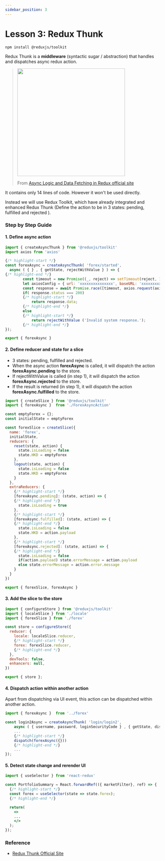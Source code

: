 ```yaml
---
sidebar_position: 3
---
```


# Lesson 3: Redux Thunk
  
```console
npm install @reduxjs/toolkit
```
  
Redux Thunk is a **middleware** (syntactic sugar / abstraction) that handles and dispatches async redux action.

> <img src="https://redux.js.org/assets/images/ReduxAsyncDataFlowDiagram-d97ff38a0f4da0f327163170ccc13e80.gif" width="350"/>
>
> From [Async Logic and Data Fetching in Redux official site](https://redux.js.org/tutorials/fundamentals/part-6-async-logic)

It contains only 14 lines of code. However it won't be used directly.

Instead we will use Redux Toolkit, which have already integrated and enhanced Redux Thunk (Define the action to be in 3 states: pending, fulfilled and rejected ).

### Step by Step Guide 

#### 1. Define async action

```jsx title='src/store/forex/ForexAsyncAction.js'
import { createAsyncThunk } from '@reduxjs/toolkit'
import axios from 'axios'

{/* highlight-start */}
const forexAsync = createAsyncThunk( 'forex/started',  
  async ( { } , { getState, rejectWithValue } ) => {
{/* highlight-end */}    
        const timeout = new Promise((_, reject) => setTimeout(reject, 10000)); 
        let axiosConfig = { url: 'xxxxxxxxxxxxxxx', baseURL: 'xxxxxxxxxxxxxxx',  method: "GET", };
        const response = await Promise.race([timeout, axios.request(axiosConfig)])
        if( response.status === 200)        
        {/* highlight-start */}    
            return response.data;
        {/* highlight-end */}      
        else
        {/* highlight-start */}
            return rejectWithValue ('Invalid system response.');
        {/* highlight-end */}  
});

export { forexAsync }
```

#### 2. Define reducer and state for a slice

- 3 states: pending, fulfilled and rejected. 
- When the async action **forexAsync** is called, it will dispatch the action **forexAsync.pending** to the store.
- If rejectWithValue is called (in step 1), it will dispatch the action  **forexAsync.rejected** to the store.
- If the result is returned (in step 1), it will dispatch the action  **forexAsync.fulfilled** to the store.

```jsx title='src/store/forex/index.js'
import { createSlice } from '@reduxjs/toolkit'
import { forexAsync }  from './ForexAsyncAction'

const emptyForex = {};
const initialState = emptyForex 

const forexSlice = createSlice({
  name: 'forex',
  initialState,
  reducers: {
    reset(state, action) {
      state.isLoading = false
      state.HKD = emptyForex
    },
    logout(state, action) {
      state.isLoading = false
      state.HKD = emptyForex
    }
  },
  extraReducers: {
    {/* highlight-start */}   
    [forexAsync.pending]: (state, action) => {
    {/* highlight-end */}       
      state.isLoading = true
    },
    {/* highlight-start */}       
    [forexAsync.fulfilled]: (state, action) => {
    {/* highlight-end */}           
      state.isLoading = false
      state.HKD = action.payload
    },
    {/* highlight-start */}   
    [forexAsync.rejected]: (state, action) => {
    {/* highlight-end */}   
      state.isLoading = false
      if(action.payload) state.errorMessage = action.payload      
      else state.errorMessage = action.error.message      
    }
  }
})

export { forexSlice, forexAsync }
```

#### 3. Add the slice to the store

```jsx title='src/store/index.js'
import { configureStore } from '@reduxjs/toolkit'
import { localeSlice } from './locale'
import { forexSlice } from './forex'

const store = configureStore({
  reducer: {
    locale: localeSlice.reducer,
    {/* highlight-start */}  
    forex: forexSlice.reducer,
    {/* highlight-end */} 
  },
  devTools: false,
  enhancers: null,
})

export { store };
```

#### 4. Dispatch action within another action
Apart from dispatching via UI event, this action can be dispatched within another action.
```jsx title='src/store/login/Login2AsyncAction.js'
import { forexAsync }  from '../forex'

const login2Async = createAsyncThunk( 'login/login2',  
    async ( { username, password, loginSecurityCode } , { getState, dispatch, rejectWithValue } ) => {    
    ...
    {/* highlight-start */}
    dispatch(forexAsync({}))
    {/* highlight-end */} 
    ...
});
```       

#### 5. Detect state change and rerender UI
```jsx title='src/store/portofolio/PortfolioSummary.js'
import { useSelector } from 'react-redux'

const PortfolioSummary = React.forwardRef(({ marketFilter}, ref) => {
  {/* highlight-start */}
  const forex = useSelector(state => state.forex);
  {/* highlight-end */} 

  return(
    <>
    ...
    </>
  );
});
```

### Reference
- [Redux Thunk Official Site](https://github.com/reduxjs/redux-thunk)
